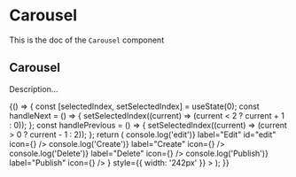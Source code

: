 <!--- Carousel.stories.mdx --->


<Meta title="Design System/Molecules/Carousel" component={Carousel} />

# Carousel

This is the doc of the `Carousel` component

## Carousel

Description...

<Canvas>
  <Story name="base">
    {() => {
      const [selectedIndex, setSelectedIndex] = useState(0);
      const handleNext = () => {
        setSelectedIndex((current) => (current < 2 ? current + 1 : 0));
      };
      const handlePrevious = () => {
        setSelectedIndex((current) => (current > 0 ? current - 1 : 2));
      };
      return (
        <Carousel
          label={`Carousel of numbers (${selectedIndex + 1}/3)`}
          selectedSlide={selectedIndex}
          previousLabel="Previous slide"
          nextLabel="Next slide"
          onNext={handleNext}
          onPrevious={handlePrevious}
          hint="Description line"
          actions={
            <CarouselActions>
              <IconButton onClick={() => console.log('edit')} label="Edit" id="edit" icon={<EditIcon />} />
              <IconButton onClick={() => console.log('Create')} label="Create" icon={<AddIcon />} />
              <IconButton onClick={() => console.log('Delete')} label="Delete" icon={<DeleteIcon />} />
              <IconButton onClick={() => console.log('Publish')} label="Publish" icon={<PublishIcon />} />
            </CarouselActions>
          }
          style={{ width: '242px' }}
        >
          <CarouselSlide label="1 of 3 slides">
            <CarouselImage src={firstPathImg} alt="First" />
          </CarouselSlide>
          <CarouselSlide label="2 of 3 slides">
            <CarouselImage src={firstPathImg} alt="second" />
          </CarouselSlide>
          <CarouselSlide label="3 of 3 slides">
            <CarouselImage src={firstPathImg} alt="third" />
          </CarouselSlide>
        </Carousel>
      );
    }}
  </Story>
</Canvas>
